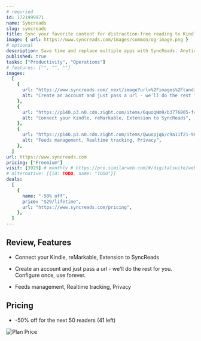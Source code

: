 ```yaml
---
# requried
id: 1721999971
name: Syncreads
slug: syncreads
title: Sync your favorite content for distraction-free reading to Kindle, reMarkable or with Extension to SyncReads
image: { url: https://www.syncreads.com/images/common/og-image.png }
# optional
description: Save time and replace multiple apps with SyncReads. Anytime, anywhere.
published: true
tasks: ["Productivity", "Operations"]
# features: ["", "", ""]
images:
  [
    {
      url: "https://www.syncreads.com/_next/image?url=%2Fimages%2Flanding%2Ffeatures%2Fdark%2Fsimple.png&w=1920&q=75",
      alt: "Create an account and just pass a url - we'll do the rest for you. Configure once, use forever.",
    },
    {
      url: "https://p140.p3.n0.cdn.zight.com/items/6quoqNm9/b3776805-f4ee-4e18-98cc-eb56865783bd.jpg",
      alt: "Connect your Kindle, reMarkable, Extension to SyncReads",
    },
    {
      url: "https://p140.p3.n0.cdn.zight.com/items/Qwuopjq6/c9a11f21-985f-412a-8f51-5b7de0a6dcd4.jpg",
      alt: "Feeds management, Realtime tracking, Privacy",
    },
  ]
url: https://www.syncreads.com
pricing: ["Freemium"]
visit: [3929] # monthly # https://pro.similarweb.com/#/digitalsuite/websiteanalysis/home
# alternative: [{id: TODO, name: "TODO"}]
deals:
  [
    {
      name: "-50% off",
      price: "$29/lifetime",
      url: "https://www.syncreads.com/pricing",
    },
  ]
---
```


## Review, Features

- Connect your Kindle, reMarkable, Extension to SyncReads

- Create an account and just pass a url - we'll do the rest for you. Configure once, use forever.

- Feeds management, Realtime tracking, Privacy

## Pricing

- -50% off for the next 50 readers (41 left)

<Img
  src="https://p140.p3.n0.cdn.zight.com/items/yAuz5QOe/39c1f1d2-42ce-4f10-ad78-8c87bc99e676.jpg?v=%2267010aee33b7bade80c27aab99327ae8%22"
  alt="Plan Price"
/>
